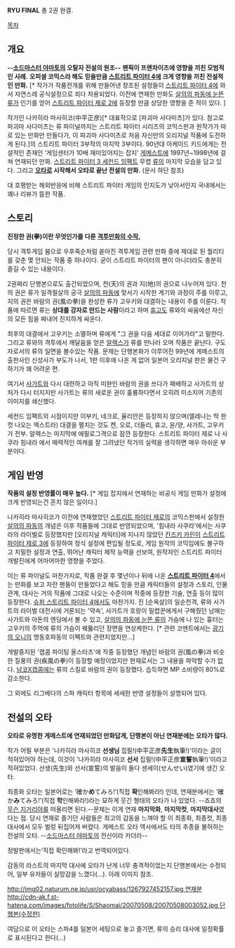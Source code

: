'''RYU FINAL'''
총 2권 완결. 


[[목차]]
== 개요 ==
'''--[[소드마스터 야마토]]의 오탈자 전설의 원조--'''
'''팬픽이 프렌차이즈에 영향을 끼친 모범적인 사례.'''
'''오피셜 코믹스라 해도 믿을만큼 [[스트리트 파이터 4]]에 크게 영향을 끼친 전설적인 만화.''' [* 작가가 작품전개를 위해 만들어낸 창조된 설정들이 [[스트리트 파이터 4]]에 와서 자연스레 공식설정으로 죄다 차용되었다. 이전에 연재한 만화도 [[살의의 파동에 눈뜬 류]]가 인기를 얻어 [[스트리트 파이터 제로 2]]에 등장할 만큼 상당한 영향을 준 적이 있다. ]

작가인 나카히라 마사히코(中平正彦)[* 대표작으로 [파괴마 사다미츠]가 있다. 참고로 파괴마 사다미츠는 류 파이널까지는 스트리트 파이터 시리즈의 코믹스판과 원작가가 따로 있는 만화만 만들다가, 이 파괴마 사다미츠로 처음 자신만의 오리지널 작품에 도전하게 된다.]의 스트리트 파이터 3부작의 마지막 3부이다. 90년대 아케이드 키드에게는 전설적인 존재인 ‘게임센터가 10배 재미있어지는 잡지’ [[게메스트]]에 1997년~1998년에 걸쳐 연재되던 만화. [[스트리트 파이터 3 세컨드 임팩트]] 무렵 [[류]]의 마지막 모습을 담고 있다.  그리고 '''[[오타]]로 시작해서 오타로 끝난 전설의 만화.''' (문서 하단 참조)

대 호평받는 해외반응에 비해 스트리트 파이터 게임의 인지도가 낮아서인지 국내에서는 꽤나 리뷰가 뜸한 작품.

== 스토리 ==
'''진정한 권(拳)이란 무엇인가를 다룬 [http://cosmiclibrary.tistory.com/entry/최고의-격투-게임-만화-팬픽의-가능성과-재미 격투만화의 수작.]''' 

당시 격투게임 붐으로 우후죽순처럼 쏟아진 격투게임 관련 만화 중에 제대로 된 퀄리티를 갖춘 몇 안되는 작품 중 하나이다. 굳이 스트리트 파이터의 팬이 아니더라도 충분히 즐길 수 있는 내용이다. 

2권짜리 단행본으로도 출간되었으며, 천(天)의 권과 지(地)의 권으로 나누어져 있다. 천의 권은 류가 일격필살의 궁극 [[살의의 파동]]에 맞서기 시작한 계기와 과정이 주를 이루고, 지의 권은 바람의 권(風の拳)을 완성한 류가 고우키와 대결하는 내용이 주를 이룬다. 작품에 따르면 류는 '''상대를 강자로 만드는 사람'''이라고 하며 [[휴고]]도 류와의 싸움에선 자신의 모든 힘을 짜내어 진지하게 싸운다. 

최후의 대결에서 고우키는 소멸하며 류에게 "그 권을 다음 세대로 이어가라"고 말한다. 그리고 류와의 격투에서 깨달음을 얻은 [[알렉스]]가 류를 만나러 오며 작품은 끝난다. 구도자로서의 류의 일면을 볼수있는 작품. 문제는 단행본화가 이루어진 99년에 게메스트의 출판사인 신성사가 부도가 나서, 1판 이후에 나온 게 없어 일본어 오리지널 판은 물건 구하기가 꽤 어려운 편.

여기서 [[사가트]]와 다시 대련하고 아직 미완인 바람의 권을 쓰다가 패배하고 사가트의 상처가 다시 터지지만 사가트는 류의 새로운 권이 훌륭하다면서 오히려 미소지어 기존의 이미지를 쇄신했다. 

세컨드 임팩트의 시점이지만 이부키, 네크로, 율리안은 등장하지 않으며(엘레나는 딱 한 컷 나오는 엑스트라) 대결을 펼치는 것도 켄, 오로, 더들리, 휴고, 윤/양, 사가트, 고우키가 전부. 알렉스는 마지막에 에필로그격으로 잠깐 등장한다. 스트리트 파이터 제로 나 사쿠라 힘내라 에서 매력적인 여캐를 잘 그려냈던 작가의 실력을 생각하면 매우 아쉬운 부분이다.

== 게임 반영 ==
'''작품의 설정 반영률이 매우 높다.''' [* 게임 잡지에서 연재하는 비공식 게임 만화가 설정에 크게 반영되는건 흔치 않은 일이다.]

나카히라 마사히코가 이전에 연재했었던 [[스트리트 파이터 제로]]의 코믹스판에서 설정한 [[살의의 파동]]의 개념은 이후 작품들에 그대로 반영되었으며, '힘내라 사쿠라'에서는 사쿠라의 라이벌로 등장했지만 [오리지널 캐릭터]에 지나지 않았던 [[칸즈키 카린]]이 [[스트리트 파이터 제로 3]]에 등장하여 정식 설정에 편입될 정도로, 게임 원작의 코믹임에도 불구하고 치밀한 설정과 연출, 뛰어난 캐릭터 제작 능력을 선보여, 원작자인 스트리트 파이터 개발진에게 어마어마한 영향을 주었다.

이는 류 파이널도 마찬가지로, 작품 완결 후 몇년이나 뒤에 나온 '''[[스트리트 파이터 4]]'''에서는 만화를 보고 자란 팬들이 만들었다고 해도 믿을 만큼 캐릭터들의 설정과 스토리, 인물관계, 대사는 거의 작품에 그대로 나오는 수준이며 작중에 등장한 기술, 연출 등이 많이 등장한다. [[슈퍼 스트리트 파이터 4]]에서도 마찬가지. 진 [순옥살]의 일순천격, 류와 사가트의 라이벌 대전시에 거론되는 '약속', 사가트가 호랑이 밀렵꾼에게서 구해줬던 남매는 사가트와 아돈의 엔딩에서 볼 수 있고, [[살의의 파동에 눈뜬 류]]의 가슴에 나 있는 흉터는 고우키의 주먹에 류의 가슴이 꿰뚫리던 장면을 연상케한다. [* 관련 코멘트에서는 [[광기의 오니]]의 명동호파동의 이펙트와 관련지었지만...]

개발중지된 '캡콤 파이팅 올스타즈'에 작중 등장했던 개념인 바람의 권(風の拳)과 비슷한 질풍의 권(疾風の拳)이 등장할 예정이었지만 현재로서는 그 내용을 파악할 수가 없다.  [[남코X캡콤]]에는 류의 스킬로 바람의 권이 등장했다. 습득하면 MP 소비량이 80%로 감소한다.

그 외에도 리그베다의 스파 캐릭터 항목에 세세한 반영 설정들이 설명되어 있다.

== 전설의 오타 ==
'''오타로 유명한 게메스트에 연재되었던 만화답게, 단행본이 아닌 연재분에는 오타가 많다.'''

작가 어필 부분은 '나카히라 마사히코 '''선생님''' 집필!(中平正彦'''先生'''執筆!)'이라는 글이 적혀있어야 하는데, 이것이 '나카히라 마사히코 '''선서''' 집필!(中平正彦'''宣誓'''執筆!)'이라고 적혀있었다. 선생(先生)와 선서(宣誓)의 발음이 둘다 센세이(せんせい)였기에 생긴 오타.

최종화 오타는 일본어로는 ‘確か'''め'''てみろ!’(직접 '''확'''인해봐라!) 인데, 연재분에서는 ‘確か'''み'''てみろ!’(직접 '''학'''인해봐라!)라는 묘하게 웃긴 형태의 오타가 나 있었다. --죠죠의 [[무슨 지거리야]]를 떠올리면 된다.--문제는 이게 연재 '''마지막화''', '''마지막컷''', '''마지막대사'''였다는 점. 당시 연재로 즐기던 사람들은 최고의 감동을 느껴야 할 이 최종화, 최종컷, 최종대사에서 모두 벌렁 뒤집어져 버렸다. 게메스트 오타 역사에서도 타의 추종을 불허하는 전설의 오타. --[[소드마스터 야마토]]의 전신이라 카더라--

정발판에서는‘직접 확인해봐!’라고 번역되어있다.

감동의 라스트의 마지막 대사에 오타가 난게 너무 충격적이었는지 단행본에서는 수정되어, 일부 유저들이 실망감을 느꼈다(...). 아래 이미지 참조.

[[http://img02.naturum.ne.jp/usr/ocyabass/1267927452157.jpg 연재분]] 
[[http://cdn-ak.f.st-hatena.com/images/fotolife/S/Shaomai/20070508/20070508003052.jpg 단행본(수정판)]]

여담으로 이 오타는 스파4를 일본어 세팅으로 놓고 즐기면, 류의 승리 대사에 일정확률로 표시된다고 한다(...)
